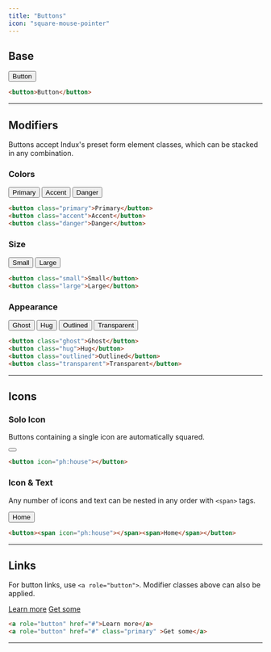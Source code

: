 ```yaml
---
title: "Buttons"
icon: "square-mouse-pointer"
---
```



## Base

<Frame>
    <button>Button</button>
</Frame>

```html
<button>Button</button>
```

---

## Modifiers

Buttons accept Indux's preset form element classes, which can be stacked in any combination.

### Colors
<Frame>
    <button class="primary">Primary</button>
    <button class="accent">Accent</button>
    <button class="danger">Danger</button>
</Frame>

```html
<button class="primary">Primary</button>
<button class="accent">Accent</button>
<button class="danger">Danger</button>
```

### Size

<Frame>
    <button class="small">Small</button>
    <button class="large">Large</button>
</Frame>

```html
<button class="small">Small</button>
<button class="large">Large</button>
```

### Appearance

<Frame>
    <button class="ghost">Ghost</button>
    <button class="hug">Hug</button>
    <button class="outlined">Outlined</button>
    <button class="transparent">Transparent</button>
</Frame>

```html
<button class="ghost">Ghost</button>
<button class="hug">Hug</button>
<button class="outlined">Outlined</button>
<button class="transparent">Transparent</button>
```

---

## Icons

### Solo Icon

Buttons containing a single icon are automatically squared.

<Frame>
    <button icon="ph:house"></button>
</Frame>

```html
<button icon="ph:house"></button>
```

### Icon & Text

Any number of icons and text can be nested in any order with `<span>` tags.

<Frame>
    <button><span icon="ph:house"></span><span>Home</span></button>
</Frame>

```html
<button><span icon="ph:house"></span><span>Home</span></button>
```

---

## Links

For button links, use `<a role="button">`. Modifier classes above can also be applied.

<Frame>
    <a role="button" href="#">Learn more</a>
    <a role="button" href="#" class="primary">Get some</a>
</Frame>

```html
<a role="button" href="#">Learn more</a>
<a role="button" href="#" class="primary" >Get some</a>
```

---

